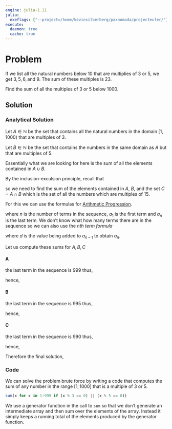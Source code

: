 ```yaml
---
engine: julia-1.11
julia:
  exeflags: ["--project=/home/kevinsilberberg/paxnomada/projecteuler/"]
execute:
  daemon: true
  cache: true
---
```


# Problem

If we list all the natural numbers below $10$ that are multiplies of $3$ or $5$, we get $3, 5, 6, \text{and } 9$. The sum of these multiples is $23$.

Find the sum of all the multiples of $3$ or $5$ below $1000$.

## Solution

### Analytical Solution

Let $A \in \mathbb{N}$ be the set that contains all the natural numbers in the domain $[1, 1000)$ that are multiples of $3$.

\begin{align}
A = 3, 6, 9, 12, 15, \cdots, 999
\end{align}

Let $B \in \mathbb{N}$ be the set that contains the numbers in the same domain as $A$ but that are multiples of $5$.

\begin{align}
B = 5, 10, 15, 20, 25, \cdots, 995
\end{align}

Essentially what we are looking for here is the sum of all the elements contained in $A \cup B$.

By the inclusion-exculsion principle, recall that

\begin{align}
A \cup B = A + B - A \cap B
\end{align}

so we need to find the sum of the elements contained in $A$, $B$, and the set $C = A \cap B$ which is the set of all the numbers which are multiples of $15$.

\begin{align}
C = 15, 30, 45, 60, \cdots, 990
\end{align}

For this we can use the formulas for [Arithmetic Progression](https://en.wikipedia.org/wiki/Arithmetic_progression).

\begin{align}
\sum A = n \left(\frac{a_1 + a_n}{2}\right)
\end{align}

where $n$ is the number of terms in the sequence, $a_1$ is the first term and $a_n$ is the last term. We don't know what how many terms there are in the sequence so we can also use the *nth term formula*

\begin{align}
a_n = a_1 + \left(n - 1\right)d
\end{align}

where $d$ is the value being added to $a_{n-1}$ to obtain $a_n$.

Let us compute these sums for $A, B, C$

#### A

the last term in the sequence is $999$ thus,

\begin{align}
999 &= 3 + \left(n - 1\right)3\\
999 &= 3n\\
n &= 333
\end{align}

hence,

\begin{align}
\sum A &= 333 \left(\frac{3 + 999}{2}\right)\\
&= 333 \cdot \frac{1002}{2} \\
&= 166833
\end{align}

#### B

the last term in the sequence is $995$ thus,

\begin{align}
995 &= 5 + \left(n - 1\right)5\\
995 &= 5n\\
n &= 199
\end{align}

hence,

\begin{align}
\sum B &= 199 \left(\frac{5 + 995}{2}\right)\\
&= 99500
\end{align}

#### C

the last term in the sequence is $990$ thus,

\begin{align}
990 &= 15 + \left(n - 1\right)15\\
&= 15n\\
n &= 66
\end{align}

hence,

\begin{align}
\sum C &= 66 \left(\frac{15 + 990}{2}\right)\\
&= 66 \cdot \left(\frac{1005}{2}\right)\\
&= 33165
\end{align}

Therefore the final solution,

\begin{align}
\sum A \cup B = 166833 + 99500 - 33165 = 233168
\end{align}

### Code

We can solve the problem brute force by writing a code that computes the sum of any number in the range $[1, 1000]$ that is a multiple of $3$ or $5$.

```julia
sum(x for x in 1:999 if (x % 3 == 0) || (x % 5 == 0))
```

We use a generator function in the call to `sum` so that we don't generate an intermediate array and then sum over the elements of the array. Instead it simply keeps a running total of the elements produced by the generator function.

